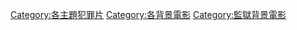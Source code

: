 [[Category:各主題犯罪片‎|Category:各主題犯罪片‎]]
[[Category:各背景電影|Category:各背景電影]]
[[Category:監獄背景電影|Category:監獄背景電影]]